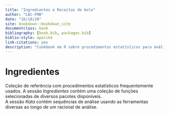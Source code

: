 ```yaml
--- 
title: "Ingredientes e Receitas de bolo"  
author: "LAC-FMB"
date: "16/10/20"
site: bookdown::bookdown_site
documentclass: book
bibliography: [book.bib, packages.bib]
biblio-style: apalike
link-citations: yes
description: "Cookbook em R sobre procedimentos estatísticos para análise quantitativa de dados para saúde baseada em evidências"
---
```


# Ingredientes

Coleção de referência com procedimentos estatísticos frequentemente usados. 
A sessão *Ingredientes* contém uma coleção de funções selecionadas de diversos pacotes disponíveis.  
A sessão *Kata* contém sequências de análise usando as ferramentas diversas ao longo de um racional de análise.  


